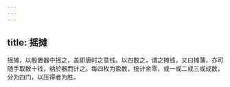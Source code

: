 ```yaml
---
---
---
```

title: 摇摊
---



摇摊，以骰置器中摇之，盖即唐时之意钱。以四数之，谓之摊钱，又曰摊蒲，亦可随手取数十钱，纳於器而计之。每四枚为盈数，统计余零，或一或二或三或成数，分为四门，以压得者为胜。